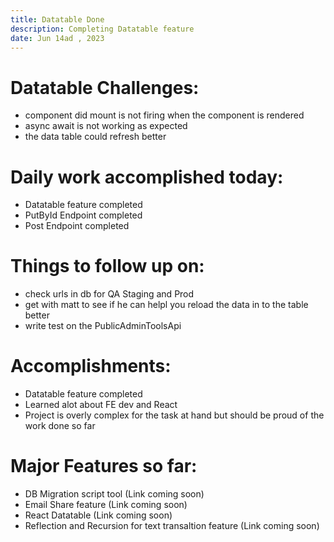 ```yaml
---
title: Datatable Done
description: Completing Datatable feature
date: Jun 14ad , 2023
---
```


# Datatable Challenges:

- component did mount is not firing when the component is rendered
- async await is not working as expected
- the data table could refresh better

# Daily work accomplished today:

- Datatable feature completed
- PutById Endpoint completed
- Post Endpoint completed

# Things to follow up on:

- check urls in db for QA Staging and Prod
- get with matt to see if he can helpl you reload the data in to the table better
- write test on the PublicAdminToolsApi

# Accomplishments:

- Datatable feature completed
- Learned alot about FE dev and React
- Project is overly complex for the task at hand but should be proud of the work done so far

# Major Features so far:

- DB Migration script tool (Link coming soon)
- Email Share feature (Link coming soon)
- React Datatable (Link coming soon)
- Reflection and Recursion for text transaltion feature (Link coming soon)
